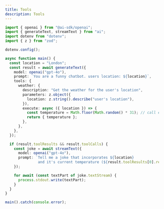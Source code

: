 ```yaml
---
title: Tools
description: Tools
---
```


```typescript title="core/tools.ts"
import { openai } from "@ai-sdk/openai";
import { generateText, streamText } from "ai";
import dotenv from "dotenv";
import { z } from "zod";

dotenv.config();

async function main() {
  const location = "London";
  const result = await generateText({
    model: openai("gpt-4o"),
    prompt: `You are a funny chatbot. users location: ${location}`,
    tools: {
      weather: {
        description: "Get the weather for the user's location",
        parameters: z.object({
          location: z.string().describe("user's location"),
        }),
        execute: async ({ location }) => {
          const temperature = Math.floor(Math.random() * 31); // call external api for {location}
          return { temperature };
        },
      },
    },
  });

  if (result.toolResults && result.toolCalls) {
    const joke = await streamText({
      model: openai("gpt-4o"),
      prompt: `Tell me a joke that incorporates ${location}
               and it's current temperature (${result.toolResults[0].result.temperature})`,
    });

    for await (const textPart of joke.textStream) {
      process.stdout.write(textPart);
    }
  }
}

main().catch(console.error);
```
